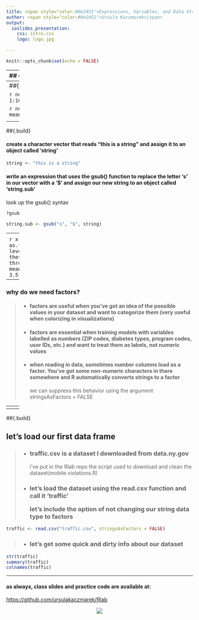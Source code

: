 ```yaml
---
title: <span style="color:#0e2451">Expressions, Variables, and Data Structures</span>
author: <span style="color:#0e2451">Ursula Kaczmarek</span>
output: 
  ioslides_presentation:
    css: intro.css
    logo: logo.jpg
    
---
```


```r
knitr::opts_chunk$set(echo = FALSE)
```

----
## {.build}
<h3>a note on expressions</h3>
<p>list of constants (the vectors), names (the labels for our vectors), and calls (everything that happens) behind each computation (action)</p>
```r
# here is a simple operation using the variables x and y
x <- 10
y <- x * 10
is.vector(y)
```

```r
# get the expression that makes up that operation
exp <- quote(y <- x * 10)
exp # this is the action behind but distinct from the result of 100
# parse the syntax of this expression using ast() from the 'pryr' package
ast(x <- 10)
## the whole group below is the call
#> \- ()
#>  \- `<- # a name
#>  \- `x # a name
#>  \-  10 # a constant 
```

----
##{.build}
<h3>let's write some quick expressions</h3>
<h4>create a vector with a value of one to 100 and assign it to an object called 'num.range'.</h4>
<p>use a colon to denote the range (start:end)</p>

```r
num.range <- 1:100
```
<h4>write an expression that uses the mean() function to find the mean value of our num.range object. assign it to an object named 'num.mean'</h4>
<p>our function syntax is mean(object)</p>

```r
num.mean <- mean(num.range)
```

<h4>print out num.mean</h4>
```r
num.mean
```

----
##{.build}
<h4>create a character vector that reads "this is a string" and assign it to an object called 'string'</h4>

```r
string <- "this is a string"
```

<h4>write an expression that uses the gsub() function to replace the letter 's' in our vector with a '$' and assign our new string to an object called 'string.sub'</h4>
<p>look up the gsub() syntax</p>

```r
?gsub
```

```r
string.sub <- gsub("s", "$", string)
```
----
<h3>pro tips on naming variables</h3>
>- <p>don't use existing function names like sum, mean, parse, etc.    
want to find out if your object is a function? use <span style="color:#0e2451">is.function()</span>
>- <p>don't use logic type vectors (TRUE or FALSE or NA or T or F)</p>
>- <p>don't begin them with numbers (R will paste an 'x' before column headers starting with numbers)</p>
>- <p>remember R replaces original objects when their assigned variables take on new assignments. look at the global environment pane to see the active values and datasets.</p>
>- <p>give them some referential meaning</p>
<center>![](starship.jpg) ![](crew.jpg)</center>

----
<h3>the class attribute and factors</h3>
<h4>every object has attributes, the most important are type, name, dimension, and class</h4>
<p>in general, an object's class determines its behavior (e.g., how it responds to a function) and is different from an object's type, which relates to how it's stored in memory</p>
<h4>factors are a class of vectors that have predefined values to store categorical data</h4> 
<p>you can't pass numeric functions through factors even if the vector is a number</p>
```r
x <- 1:10
mean(x)
```

```r
x <- as.factor(1:10)
levels(x)
# these will throw a warning
mean(x)
x[3] <- 3.5
```

----
<h3>why do we need factors?</h3>
>- <h4>factors are useful when you've got an idea of the possible values in your dataset and want to categorize them (very useful when colorizing in visualizations)</h4>
>- <h4>factors are essential when training models with variables labelled as numbers (ZIP codes, diabetes types, program codes, user IDs, etc.) and want to treat them as labels, not numeric values
>- <h4> when reading in data, sometimes number columns load as a factor. You've got some non-numeric characters in there somewhere and R automatically converts strings to a factor</h4>
  <p>we can suppress this behavior using the argument stringsAsFactors = FALSE</p>

----
<h3>next up: multi-dimensional data structures</h3>
>- <h4>matrices and arrays: same vector class</h4>
    <p>a matrix is just a 2D array</p>
>- <h4>matrices are useful if you want to store your data in a grid. we won't have much use for them at first</h4>
    <p>most of the data we'll see is made up of different classes and must be stored in a data frame</p>
>- <h4>data frames are simply equal-length lists (typeof() will produce "list")</h4>
>- <h4>it's useful to know the basics of these multidimensional structures when we start passing functions through our data</h4>

----
<h3>let's look at dimensions</h3>
```r
x <- matrix(1:10, ncol = 2, nrow = 5)
x
```
<p>note the numbers in the square brackets</p>
```r
shows <- data.frame(character = c("Kirk", "Picard", "Janeway"),
                    show = c("Star Trek", "TNG", "Voyager"),
                    show.order = c(1,2,3), stringsAsFactors = FALSE)
colnames(shows)
colnames(shows) <- c("captains", "show", "show.order")
colnames(shows)[colnames(shows) == 'show'] <- 'show.name' #or
colnames(shows)[2] <- 'show.name'
```
----
##{.build}
<h2>let's load our first data frame</h2>
>- <h3>traffic.csv is a dataset I downloaded from data.ny.gov</h3>
<p>i've put in the Rlab repo the script used to download and clean the dataset(mobile.violations.R)</p>
>- <h3>let's load the dataset using the read.csv function and call it 'traffic'
<p>let's include the option of not changing our string data type to factors</p>

```r
traffic <- read.csv("traffic.csv", stringsAsFactors = FALSE)
```

>- <h3>let's get some quick and dirty info about our dataset</h3> 
```r
str(traffic)
summary(traffic)
colnames(traffic)
```

----
<h4>as always, class slides and practice code are available at:</h4>
[https://github.com/ursulakaczmarek/Rlab](https://github.com/ursulakaczmarek/Rlab)
<p></p>
<center> ![](github.jpg)</center>
